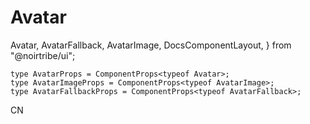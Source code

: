 # Avatar

  Avatar,
  AvatarFallback,
  AvatarImage,
  DocsComponentLayout,
} from "@noirtribe/ui";

```tsx
type AvatarProps = ComponentProps<typeof Avatar>;
type AvatarImageProps = ComponentProps<typeof AvatarImage>;
type AvatarFallbackProps = ComponentProps<typeof AvatarFallback>;
```

<div className="pb-24">
  <DocsComponentLayout
    propInfo={[
      {
        name: "className",
        type: "string",
        defaultValue: "undefined",
        description: "The CSS class name for styling the button.",
      },
    ]}
  >
    <Avatar>
      <AvatarImage
        src="https://user-images.githubusercontent.com/4060187/196936123-f6e1db90-784d-4174-b774-92502b718836.png"
        alt="@turborepo"
      />
      <AvatarFallback>CN</AvatarFallback>
    </Avatar>
  </DocsComponentLayout>
</div>
